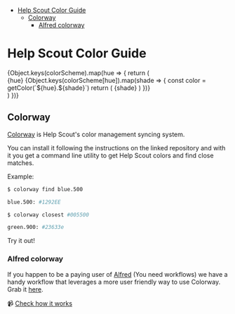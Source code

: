 
<Meta title="🕺🏻 Style/1. Colors" />

- [Help Scout Color Guide](#help-scout-color-guide)
  - [Colorway](#colorway)
    - [Alfred colorway](#alfred-colorway)

# Help Scout Color Guide

<div style={{ marginTop: '40px' }}>
  {Object.keys(colorScheme).map(hue => {
    return (
      <div key={`${hue}`} style={{ marginBottom: '20px' }}>
        <Heading style={{ marginBottom: '5px' }}>{hue}</Heading>
        <Flexy just="left">
          {Object.keys(colorScheme[hue]).map(shade => {
            const color = getColor(`${hue}.${shade}`)
            return (
              <Flexy.Item
                key={`${hue}_${shade}`}
                style={{
                  height: '50px',
                  background: color,
                  padding: '5px',
                }}
              >
                <Heading
                  size="small"
                  style={{
                    background: 'rgba(255, 255, 255, 0.3)',
                    padding: '1px 3px',
                    borderRadius: '5px',
                    display: 'inline-block',
                  }}
                >
                  {shade}
                </Heading>
              </Flexy.Item>
            )
          })}
        </Flexy>
      </div>
    )
  })}
</div>

## Colorway

[Colorway](https://github.com/helpscout/colorway) is Help Scout's color management syncing system.

You can install it following the instructions on the linked repository and with it you get a command line utility to get Help Scout colors and find close matches.

Example:

```bash
$ colorway find blue.500

blue.500: #1292EE

$ colorway closest #005500

green.900: #23633e
```

Try it out!

### Alfred colorway

If you happen to be a paying user of [Alfred](https://www.alfredapp.com/) (You need workflows) we have a handy workflow that leverages a more user friendly way to use Colorway. Grab it [here](https://github.com/helpscout/alfred-colorway).

📹 [Check how it works](https://www.loom.com/share/626cafcaa0fe4d6d96a7dde1c35b2c3f)
